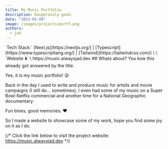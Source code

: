 ```yaml
---
title: My Music Portfolio
description: Dangerously good.
date: "2023-03-09"
image: /images/projects/portf.png
authors:
  - jad
---
```


<Callout>
`Tech Stack:` [Next.js](https://nextjs.org/) | [Typescript](https://www.typescriptlang.org/) | [Tailwind](https://tailwindcss.com/)
\
\
`Website ⬇️` \
 https://music.alwaysjad.dev
</Callout>
 ## Whats about?
You kow this already got answered by the title. 

Yes, it is my music portfolio! 😜

Back in the day I used  to write and produce music for artsits and movie campaigns (I still do... sometimes), I even had some of my music on a Super Bowl Netflix commercial and another time for a National Geographic documentary.


Fun times, good memories. ❤️

So I made a website to showcase some of my work, hope you find some joy on it as I do.


{/* <Callout>
Click the link below to visit the project website:\
 https://music.alwaysjad.dev
</Callout> */}



